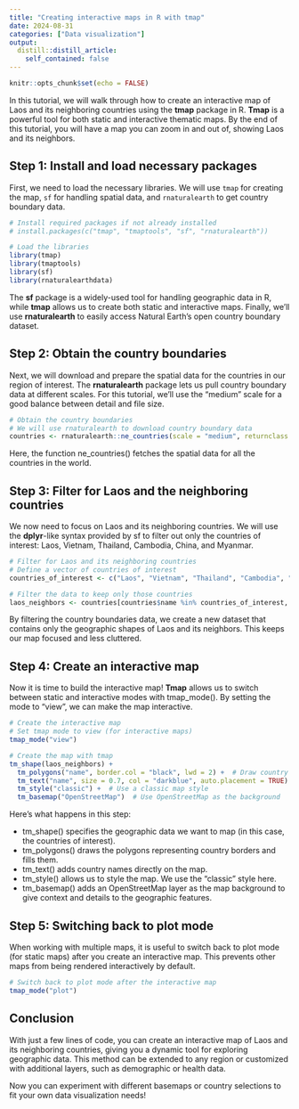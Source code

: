 ```yaml
---
title: "Creating interactive maps in R with tmap"
date: 2024-08-31
categories: ["Data visualization"]
output:
  distill::distill_article:
    self_contained: false
---
```



```r
knitr::opts_chunk$set(echo = FALSE)
```


In this tutorial, we will walk through how to create an interactive map of Laos and its neighboring countries using the **tmap** package in R. **Tmap** is a powerful tool for both static and interactive thematic maps. By the end of this tutorial, you will have a map you can zoom in and out of, showing Laos and its neighbors. 

## Step 1: Install and load necessary packages

First, we need to load the necessary libraries. We will use `tmap` for creating the map, `sf` for handling spatial data, and `rnaturalearth` to get country boundary data.

```r
# Install required packages if not already installed
# install.packages(c("tmap", "tmaptools", "sf", "rnaturalearth"))

# Load the libraries
library(tmap)
library(tmaptools)
library(sf)
library(rnaturalearthdata)

```


The **sf** package is a widely-used tool for handling geographic data in R, while **tmap** allows us to create both static and interactive maps. Finally, we’ll use **rnaturalearth** to easily access Natural Earth’s open country boundary dataset.



## Step 2: Obtain the country boundaries

Next, we will download and prepare the spatial data for the countries in our region of interest. The **rnaturalearth** package lets us pull country boundary data at different scales. For this tutorial, we'll use the "medium" scale for a good balance between detail and file size.


```r

# Obtain the country boundaries
# We will use rnaturalearth to download country boundary data
countries <- rnaturalearth::ne_countries(scale = "medium", returnclass = "sf")

```


Here, the function ne_countries() fetches the spatial data for all the countries in the world.



## Step 3: Filter for Laos and the neighboring countries

We now need to focus on Laos and its neighboring countries. We will use the **dplyr**-like syntax provided by sf to filter out only the countries of interest: Laos, Vietnam, Thailand, Cambodia, China, and Myanmar.


```r

# Filter for Laos and its neighboring countries
# Define a vector of countries of interest
countries_of_interest <- c("Laos", "Vietnam", "Thailand", "Cambodia", "China", "Myanmar")

# Filter the data to keep only those countries
laos_neighbors <- countries[countries$name %in% countries_of_interest, ]

```


By filtering the country boundaries data, we create a new dataset that contains only the geographic shapes of Laos and its neighbors. This keeps our map focused and less cluttered.





## Step 4: Create an interactive map

Now it is time to build the interactive map! **Tmap** allows us to switch between static and interactive modes with tmap_mode(). By setting the mode to "view", we can make the map interactive.


```r

# Create the interactive map
# Set tmap mode to view (for interactive maps)
tmap_mode("view")

# Create the map with tmap
tm_shape(laos_neighbors) + 
  tm_polygons("name", border.col = "black", lwd = 2) +  # Draw country borders
  tm_text("name", size = 0.7, col = "darkblue", auto.placement = TRUE) +  # Add country names
  tm_style("classic") +  # Use a classic map style
  tm_basemap("OpenStreetMap")  # Use OpenStreetMap as the background


```


Here’s what happens in this step:

 - tm_shape() specifies the geographic data we want to map (in this case, the countries of interest).
 - tm_polygons() draws the polygons representing country borders and fills them.
 - tm_text() adds country names directly on the map.
 - tm_style() allows us to style the map. We use the "classic" style here.
 - tm_basemap() adds an OpenStreetMap layer as the map background to give context and details to the geographic features.



## Step 5: Switching back to plot mode

When working with multiple maps, it is useful to switch back to plot mode (for static maps) after you create an interactive map. This prevents other maps from being rendered interactively by default.


```r

# Switch back to plot mode after the interactive map
tmap_mode("plot")

```


## Conclusion

With just a few lines of code, you can create an interactive map of Laos and its neighboring countries, giving you a dynamic tool for exploring geographic data. This method can be extended to any region or customized with additional layers, such as demographic or health data.

Now you can experiment with different basemaps or country selections to fit your own data visualization needs!










































